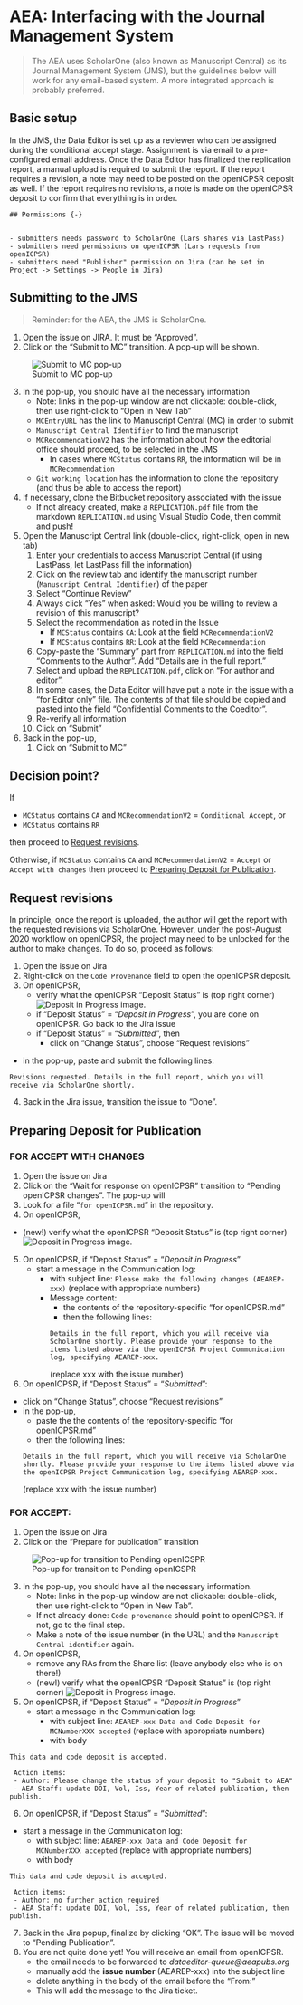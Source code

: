 # AEA: Interfacing with the Journal Management System

> The AEA uses ScholarOne (also known as Manuscript Central) as its Journal Management System (JMS), but the guidelines below will work for any email-based system. A more integrated approach is probably preferred.

## Basic setup

In the JMS, the Data Editor is set up as a reviewer who can be assigned during the conditional accept stage. Assignment is via email to a pre-configured email address. Once the Data Editor has finalized the replication report, a manual upload is required to submit the report. If the report requires a revision, a note may need to be posted on the openICPSR deposit as well. If the report requires no revisions, a note is made on the openICPSR deposit to confirm that everything is in order.

```block
## Permissions {-}


- submitters needs password to ScholarOne (Lars shares via LastPass)
- submitters need permissions on openICPSR (Lars requests from openICPSR)
- submitters need "Publisher" permission on Jira (can be set in Project -> Settings -> People in Jira)

```

## Submitting to the JMS

> Reminder: for the AEA, the JMS is ScholarOne.

1. Open the issue on JIRA. It must be "Approved".
2. Click on the "Submit to MC" transition. A pop-up will be shown.

![Submit to MC pop-up](images/jira-Submit-to-MC.png)

3. In the pop-up, you should have all the necessary information
   - Note: links in the pop-up window are not clickable: double-click, then use right-click to "Open in New Tab"
   - `MCEntryURL`  has the link to Manuscript Central (MC) in order to submit
   - `Manuscript Central Identifier` to find the manuscript
   - `MCRecommendationV2` has the information about how the editorial office should proceed, to be selected in the JMS
      - In cases where `MCStatus` contains `RR`, the information will be in  `MCRecommendation`
   - `Git working location` has the information to clone the repository (and thus be able to access the report)
4. If necessary, clone the Bitbucket repository associated with the issue 
   -  If not already created, make a `REPLICATION.pdf` file from the markdown `REPLICATION.md` using Visual Studio Code, then commit and push!
5. Open the Manuscript Central link (double-click, right-click, open in new tab)
   1. Enter your credentials to access Manuscript Central (if using LastPass, let LastPass fill the information)
   2. Click on the review tab and identify the manuscript number (`Manuscript Central Identifier`) of the paper
   3. Select "Continue Review"
   4. Always click "Yes" when asked: Would you be willing to review a revision of this manuscript?
   5. Select the recommendation as noted in the Issue
      - If `MCStatus` contains `CA`: Look at the field `MCRecommendationV2`
      - If `MCStatus` contains `RR`: Look at the field  `MCRecommendation`
   6. Copy-paste the "Summary" part from `REPLICATION.md` into the field "Comments to the Author". Add "Details are in the full report."
   7. Select and upload the `REPLICATION.pdf`, click on "For author and  editor".
   8. In some cases, the Data Editor will have put a note in the issue with a "for Editor only" file. The contents of that file should be copied and pasted into the field "Confidential Comments to the Coeditor".
   8. Re-verify all information
   9. Click on "Submit"
6. Back in the pop-up, 
   1. Click on "Submit to MC"


## Decision point?

If 

  - `MCStatus` contains `CA` and `MCRecommendationV2` = `Conditional Accept`, or
  - `MCStatus` contains `RR`

then proceed to [Request revisions].

Otherwise, if  `MCStatus` contains `CA` and `MCRecommendationV2` = `Accept` or `Accept with changes`
then proceed to [Preparing Deposit for Publication].

## Request revisions

In principle, once the report is uploaded, the author will get the report with the requested revisions via ScholarOne. However, under the post-August 2020 workflow on openICPSR, the project may need to be unlocked for the author to make changes.
To do so, proceed as follows:

1. Open the issue on Jira
2. Right-click on the `Code Provenance` field to open the openICPSR deposit.
3. On openICPSR, 
   - verify what the openICPSR "Deposit Status" is (top right corner) ![Deposit in Progress image](images/change-status-button.png).
   - if  "Deposit Status" = "*Deposit in Progress*", you are done on openICPSR. Go back to the Jira issue
   - if "Deposit Status" = "*Submitted*", then
      - click on "Change Status", choose "Request revisions"
  - in the pop-up, paste and submit the following lines: 
```
Revisions requested. Details in the full report, which you will receive via ScholarOne shortly. 
```
4. Back in the Jira issue, transition the issue to "Done".




## Preparing Deposit for Publication
 

### FOR ACCEPT WITH CHANGES

1. Open the issue on Jira
2. Click on the "Wait for response on openICPSR" transition to "Pending openICPSR changes". The pop-up will 
3. Look for a file "`for openICPSR.md`" in the repository.
4. On openICPSR, 
  - (new!) verify what the openICPSR "Deposit Status" is (top right corner) ![Deposit in Progress image](images/change-status-button.png).
5. On openICPSR, if "Deposit Status" = "*Deposit in Progress*"
   - start a message in the Communication log:
      - with subject line: `Please make the following changes (AEAREP-xxx)` (replace with appropriate numbers)
      - Message content: 
         - the contents of the repository-specific "for openICPSR.md"
         - then the following lines: 
```
Details in the full report, which you will receive via ScholarOne shortly. Please provide your response to the items listed above via the openICPSR Project Communication log, specifying AEAREP-xxx.
```
(replace xxx with the issue number)

6. On openICPSR, if "Deposit Status" = "*Submitted*":
  - click on "Change Status", choose "Request revisions"
  - in the pop-up, 
    - paste the the contents  of the repository-specific "for openICPSR.md"
    - then the following lines: 
```
Details in the full report, which you will receive via ScholarOne shortly. Please provide your response to the items listed above via the openICPSR Project Communication log, specifying AEAREP-xxx.
```
(replace xxx with the issue number)
 

### FOR ACCEPT:
1. Open the issue on Jira
2. Click on the "Prepare for publication" transition

![Pop-up for transition to Pending openICSPR](images/jira-Wait-for-response-on-ICPSR.png)

3. In the pop-up, you should have all the necessary information.
   - Note: links in the pop-up window are not clickable: double-click, then use right-click to "Open in New Tab".
   - If not already done: `Code provenance` should point to openICPSR. If not, go to the final step.
   - Make a note of the issue number (in the URL) and the `Manuscript Central identifier` again.
4. On openICPSR,
   - remove any RAs from the Share list (leave anybody else who is on there!)
   - (new!) verify what the openICPSR "Deposit Status" is (top right corner) ![Deposit in Progress image](images/change-status-button.png).
5. On openICPSR, if "Deposit Status" = "*Deposit in Progress*"
   - start a message in the Communication log:
      - with subject line: `AEAREP-xxx Data and Code Deposit for MCNumberXXX accepted` (replace with appropriate numbers)
      - with body
      
```
This data and code deposit is accepted.

 Action items:
 - Author: Please change the status of your deposit to "Submit to AEA"
 - AEA Staff: update DOI, Vol, Iss, Year of related publication, then publish.
```

6. On openICPSR, if "Deposit Status" = "*Submitted*":
  - start a message in the Communication log:
      - with subject line: `AEAREP-xxx Data and Code Deposit for MCNumberXXX accepted` (replace with appropriate numbers)
      - with body
      
```
This data and code deposit is accepted.

 Action items:
 - Author: no further action required
 - AEA Staff: update DOI, Vol, Iss, Year of related publication, then publish.
```

7. Back in the Jira popup, finalize by clicking "OK". The issue will be moved to "Pending Publication".
8. You are not quite done yet! You will receive an email from openICPSR.  
   - the email needs to be forwarded to *dataeditor-queue@aeapubs.org* 
   - manually add the **issue number** (AEAREP-xxx) into the subject line
   - delete anything in the body of the email before the "From:" 
   - This will add the message to the Jira ticket.
